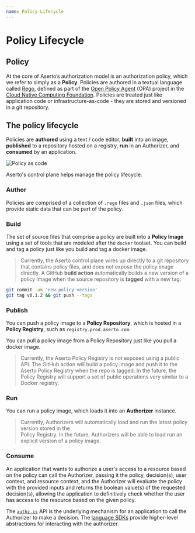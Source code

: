 ```yaml
---
name: Policy Lifecycle
---
```


# Policy Lifecycle

## Policy 

At the core of Aserto’s authorization model is an authorization policy, which we refer to simply 
as a **Policy**. Policies are authored in a textual language called [Rego](https://www.openpolicyagent.org/docs/latest/policy-language/),
defined as part of the [Open Policy Agent](https://www.openpolicyagent.org/) (OPA) project in the 
[Cloud Native Computing Foundation](https://www.cncf.io/). Policies are treated just like application code or 
infrastructure-as-code - they are stored and versioned in a git repository.

## The policy lifecycle

Policies are **authored** using a text / code editor, **built** into an image, **published** to a repository hosted on 
a registry, **run** in an Authorizer, and **consumed** by an application.

![Policy as code](/policy-as-code.png)

Aserto's control plane helps manage the policy lifecycle.

### Author

Policies are comprised of a collection of `.rego` files and `.json` files, which provide static data that 
can be part of the policy.

### Build 

The set of source files that comprise a policy are built into a **Policy Image** using a set of tools that 
are modeled after the `docker` toolset.  You can build and tag a policy just like you build and tag a docker image.

> Currently, the Aserto control plane wires up directly to a git repository that contains policy files, and 
> does not expose the policy image directly. A GitHub **build action** automatically builds a new version of 
> a policy image when the source repository is **tagged** with a new tag:

```bash
git commit -am 'new policy version'
git tag v0.1.2 && git push --tags
```

### Publish 

You can push a policy image to a **Policy Repository**, which is hosted in a **Policy Registry**, such as `registry.prod.aserto.com`.

You can pull a policy image from a Policy Repository just like you pull a docker image.

> Currently, the Aserto Policy Registry is not exposed using a public API. The GitHub action will build 
> a policy image and push it to the Aserto Policy Registry when the repo is tagged. In the future, the Policy 
> Registry will support a set of public operations very similar to a Docker registry.

### Run

You can run a policy image, which loads it into an **Authorizer** instance.  

> Currently, Authorizers will automatically load and run the latest policy version stored in the  
> Policy Registry. In the future, Authorizers will be able to load run an explicit version of a policy image.

### Consume

An application that wants to authorize a user's access to a resource based on the policy can call the Authorizer, 
passing it the policy, decision(s), user context, and resource context, and the Authorizer will evaluate the 
policy with the provided inputs and returns the boolean value(s) of the requested decision(s), allowing the 
application to definitively check whether the user has access to the resource based on the given policy.

The [`authz.is`](/authorizer-guide/is) API is the underlying mechanism for an application to call the 
Authorizer to make a decision. The [language SDKs](/software-development-kits/sdks) provide higher-level abstractions for interacting 
with the authorizer.
